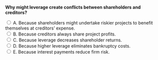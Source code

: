 ::: {.question-block}

<form onsubmit="event.preventDefault(); checkAnswer('module9_mcq_q55')" data-correct-answer="A">
<strong style="display: block;">Why might leverage create conflicts between shareholders and creditors?</strong>

<label><input type="radio" name="module9_mcq_q55" value="A"> A. Because shareholders might undertake riskier projects to benefit themselves at creditors’ expense.</label><br>
<label><input type="radio" name="module9_mcq_q55" value="B"> B. Because creditors always share project profits.</label><br>
<label><input type="radio" name="module9_mcq_q55" value="C"> C. Because leverage decreases shareholder returns.</label><br>
<label><input type="radio" name="module9_mcq_q55" value="D"> D. Because higher leverage eliminates bankruptcy costs.</label><br>
<label><input type="radio" name="module9_mcq_q55" value="E"> E. Because interest payments reduce firm risk.</label><br>
</form>

<div id="feedback-module9_mcq_q55" class="feedback" data-status="" style="display:none;">
✅ A is correct. This is the asset substitution problem—shareholders may favor riskier investments once debt is in place.
</div>

:::
